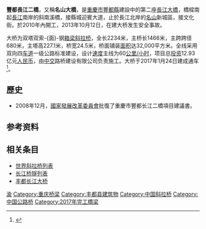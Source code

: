 {{noteTA
|G1=地名
|1=zh-hans:斜拉桥;zh-hk:斜拉橋;zh-tw:斜張橋;}}
{{Infobox bridge
|image            = Second Fengdu Yangtze River Bridge (46076959862).jpg
|image_size    = 280px
|caption          = 
|bridge_name = 丰都长江二桥
|native_name  = 
|native_name_lang= 
|official_name = 
|other_name   = 名山大桥
|locale             = {{flagicon|CHN}} [[重庆市|重庆市]][[丰都县|丰都县]]
|carries            = {{中国国道名|348}}
|crosses           = [[长江|长江]]
|owner            = 
|maint             = 
|designer        = 
|engineering   = 
|architect        = 
|material         = [[钢|钢]]
|design            = [[斜拉桥|斜拉桥]]
|mainspan       = {{convert|680|m|0}}
|spans             = 
|length            = {{convert|2234|m|0}}
|width             = {{convert|24.5|m|0}}
|height            = {{convert|227.1|m|0}}
|below             = 
|coordinates    = {{Coord|29.866073|107.712039|type:landmark_region:CN|display=inline,title}}
|builder           = [[中交|中交]]路桥建设
|fabricator       = 
|begin             = 2010年
|complete       = 
|open              = 2017年1月24日
|cost                = 12.93亿元[[人民币|人民币]]
|traffic             = 
|toll                 = 
|preceded       = [[丰都长江大桥|丰都长江大桥]]
|followed        = [[忠州长江大桥|忠州长江大桥]]
|extra              = 
}}

'''豐都長江二橋'''，又稱'''名山大橋'''，是[[重慶市|重慶市]][[豐都縣|豐都縣]]建設中的第二座[[長江大橋|長江大橋]]，橋樑南起[[長江|長江]]南岸的斜南溪橋，接縣城迎賓大道，止於長江北岸的[[名山街道_(丰都县)|名山]]新城區，接文化街。於2010年內開工，2013年10月12日，在建大桥发生安全事故。

大桥为双塔双索-{面}-钢[[箱梁|箱梁]][[斜拉桥|斜拉桥]]，全长2234米，主桥长1466米，主跨跨径680米，主塔高227.1米，桥宽24.5米，桥面铺装[[面积|面积]]达32,000平方米。全线采用双向四[[车道|车道]]一级公路标准建设，设计[[速度|速度]]主线为60[[公里/小时|公里/小时]]，项目总[[投资|投资]]12.93亿元[[人民币|人民币]]，由[[中交|中交]]路桥建设有限公司负责施工。大桥于2017年1月24日建成通车<ref>{{cite news|url=http://cq.cqnews.net/cqqx/html/2017-01/24/content_40441000.htm|title=西南单跨最大斜拉桥——丰都长江二桥建成通车|author=赵铁琥 张建华|date=2017-01-24|publisher=华龙网|accessdate=2017-01-30|archive-date=2017-01-28|archive-url=https://web.archive.org/web/20170128065958/http://cq.cqnews.net/cqqx/html/2017-01/24/content_40441000.htm|dead-url=no}}</ref>。

==歷史==
*2008年12月，[[國家發展改革委員會|國家發展改革委員會]]批復了重慶市豐都长江二橋項目建議書。

==参考资料==
{{reflist}}

==相关条目==
*[[世界斜拉桥列表|世界斜拉桥列表]]
*[[长江桥隧列表|长江桥隧列表]]
*[[丰都长江大桥|丰都长江大桥]]

{{Crossings navbox
|structure= [[长江桥隧列表|桥梁与隧道]]
|place= [[长江|长江]]
|bridge= 豐都長江二橋
|bridge signs= {{中国国道名|348}}
|upstream= [[豐都長江大橋|豐都長江大橋]]
|upstream signs= {{中国国道名|351}}
|downstream= [[忠州長江大橋|忠州長江大橋]]
|downstream signs= {{China Expwy Name|G50}}<br>{{China Expwy Name|G5515}}
}}
{{重慶橋樑}}

{{DEFAULTSORT:F}}
[[Category:长江大桥|渝]]
[[Category:重庆桥梁|Category:重庆桥梁]]
[[Category:丰都县建筑物|Category:丰都县建筑物]]
[[Category:中国斜拉桥|Category:中国斜拉桥]]
[[Category:中国公路桥|Category:中国公路桥]]
[[Category:2017年完工橋梁|Category:2017年完工橋梁]]